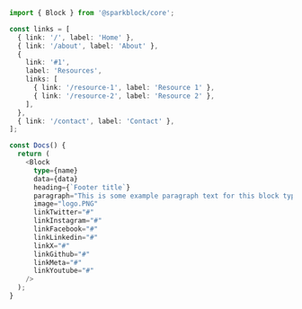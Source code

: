 ```typescript
import { Block } from '@sparkblock/core';

const links = [
  { link: '/', label: 'Home' },
  { link: '/about', label: 'About' },
  {
    link: '#1',
    label: 'Resources',
    links: [
      { link: '/resource-1', label: 'Resource 1' },
      { link: '/resource-2', label: 'Resource 2' },
    ],
  },
  { link: '/contact', label: 'Contact' },
];

const Docs() {
  return (
    <Block
      type={name}
      data={data}
      heading={`Footer title`}
      paragraph="This is some example paragraph text for this block type. Copy the code in the tab above!"
      image="logo.PNG"
      linkTwitter="#"
      linkInstagram="#"
      linkFacebook="#"
      linkLinkedin="#"
      linkX="#"
      linkGithub="#"
      linkMeta="#"
      linkYoutube="#"
    />
  );
}
```
